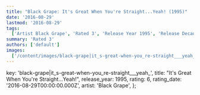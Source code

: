 ```yaml
---
title: "Black Grape: It's Great When You're Straight...Yeah! (1995)"
date: '2016-08-29'
lastmod: '2016-08-29'
tags:
  ['Artist Black Grape', 'Rated 3', 'Release Year 1995', 'Release Decade 1990']
summary: 'Rated 3'
authors: ['default']
images:
  ['/content/images/black-grape|it_s-great-when-you_re-straight___yeah_.jpg']
---
```


  key: 'black-grape|it_s-great-when-you_re-straight___yeah_',
  title: "It's Great When You're Straight...Yeah!",
  release_year: 1995,
  rating: 6,
  rating_date: '2016-08-29T00:00:00.000Z',
  artist: 'Black Grape',
};

<MusicRating data={data} />

